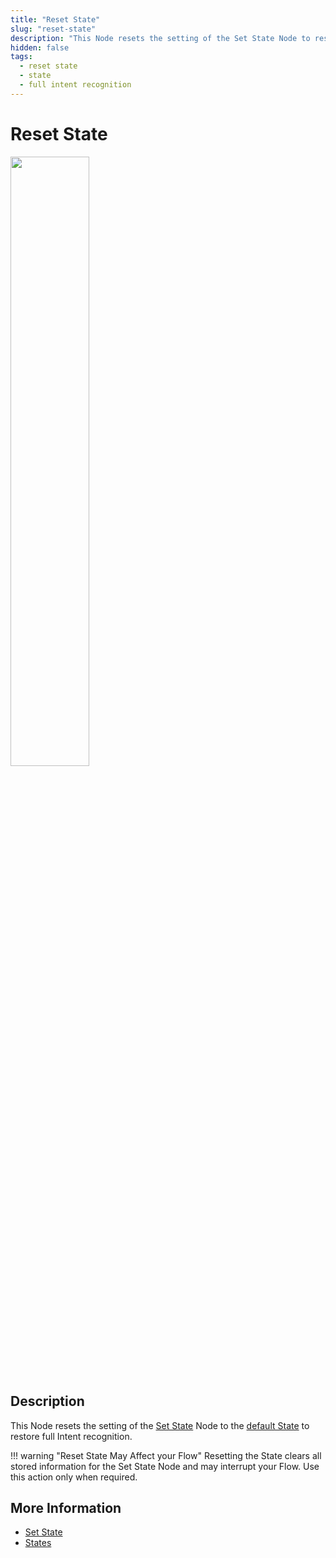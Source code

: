 ```yaml
---
title: "Reset State" 
slug: "reset-state"
description: "This Node resets the setting of the Set State Node to restore full Intent recognition."
hidden: false
tags:
  - reset state
  - state
  - full intent recognition
---
```


# Reset State

<Frame>
  <img class="image-center" src="../../../../../_assets/ai/build/node-reference/logic/reset-state.png" width="50%" />
</Frame>

## Description

This Node resets the setting of the [Set State](../../../test/interaction-panel/state.md) Node to the [default State](../../../test/interaction-panel/state.md)
to restore full Intent recognition.

!!! warning "Reset State May Affect your Flow"
    Resetting the State clears all stored information for the Set State Node and may interrupt your Flow. Use this action only when required.

## More Information

- [Set State](set-state.md)
- [States](../../../test/interaction-panel/state.md)